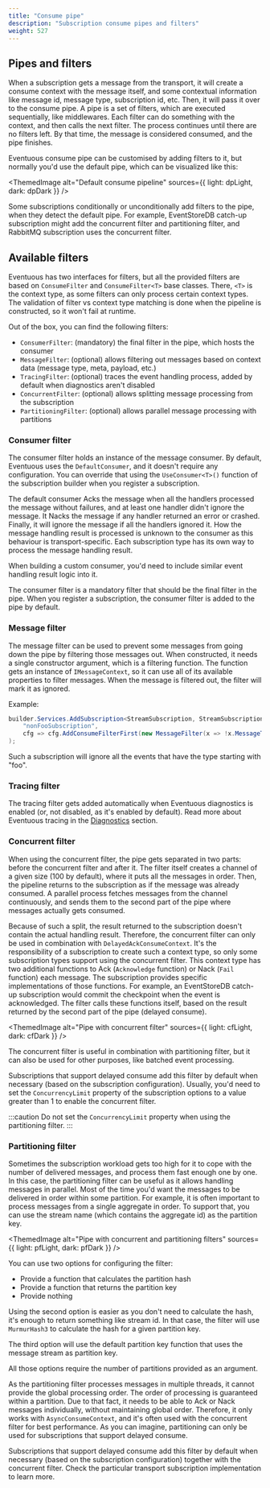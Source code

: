```yaml
---
title: "Consume pipe"
description: "Subscription consume pipes and filters"
weight: 527
---
```


## Pipes and filters

When a subscription gets a message from the transport, it will create a consume context with the message itself, and some contextual information like message id, message type, subscription id, etc. Then, it will pass it over to the consume pipe. A pipe is a set of filters, which are executed sequentially, like middlewares. Each filter can do something with the context, and then calls the next filter. The process continues until there are no filters left. By that time, the message is considered consumed, and the pipe finishes.

Eventuous consume pipe can be customised by adding filters to it, but normally you'd use the default pipe, which can be visualized like this:

<ThemedImage
    alt="Default consume pipeline"
    sources={{
        light: dpLight,
        dark: dpDark
    }}
/>

Some subscriptions conditionally or unconditionally add filters to the pipe, when they detect the default pipe. For example, EventStoreDB catch-up subscription might add the concurrent filter and partitioning filter, and RabbitMQ subscription uses the concurrent filter.

## Available filters

Eventuous has two interfaces for filters, but all the provided filters are based on `ConsumeFilter` and `ConsumeFilter<T>` base classes. There, `<T>` is the context type, as some filters can only process certain context types. The validation of filter vs context type matching is done when the pipeline is constructed, so it won't fail at runtime.

Out of the box, you can find the following filters:
- `ConsumerFilter`: (mandatory) the final filter in the pipe, which hosts the consumer
- `MessageFilter`: (optional) allows filtering out messages based on context data (message type, meta, payload, etc.)
- `TracingFilter`: (optional) traces the event handling process, added by default when diagnostics aren't disabled
- `ConcurrentFilter`: (optional) allows splitting message processing from the subscription
- `PartitioningFilter`: (optional) allows parallel message processing with partitions

### Consumer filter

The consumer filter holds an instance of the message consumer. By default, Eventuous uses the `DefaultConsumer`, and it doesn't require any configuration. You can override that using the `UseConsumer<T>()` function of the subscription builder when you register a subscription.

The default consumer Acks the message when all the handlers processed the message without failures, and at least one handler didn't ignore the message. It Nacks the message if any handler returned an error or crashed. Finally, it will ignore the message if all the handlers ignored it. How the message handling result is processed is unknown to the consumer as this behaviour is transport-specific. Each subscription type has its own way to process the message handling result.

When building a custom consumer, you'd need to include similar event handling result logic into it.

The consumer filter is a mandatory filter that should be the final filter in the pipe. When you register a subscription, the consumer filter is added to the pipe by default.

### Message filter

The message filter can be used to prevent some messages from going down the pipe by filtering those messages out. When constructed, it needs a single constructor argument, which is a filtering function. The function gets an instance of `IMessageContext`, so it can use all of its available properties to filter messages. When the message is filtered out, the filter will mark it as ignored.

Example:

```csharp
builder.Services.AddSubscription<StreamSubscription, StreamSubscriptionOptions>(
    "nonFooSubscription",
    cfg => cfg.AddConsumeFilterFirst(new MessageFilter(x => !x.MessageType.StartWith("foo")))
);
```

Such a subscription will ignore all the events that have the type starting with "foo".

### Tracing filter

The tracing filter gets added automatically when Eventuous diagnostics is enabled (or, not disabled, as it's enabled by default). Read more about Eventuous tracing in the [Diagnostics](../../diagnostics) section.

### Concurrent filter

When using the concurrent filter, the pipe gets separated in two parts: before the concurrent filter and after it. The filter itself creates a channel of a given size (100 by default), where it puts all the messages in order. Then, the pipeline returns to the subscription as if the message was already consumed. A parallel process fetches messages from the channel continuously, and sends them to the second part of the pipe where messages actually gets consumed.

Because of such a split, the result returned to the subscription doesn't contain the actual handling result. Therefore, the concurrent filter can only be used in combination with `DelayedAckConsumeContext`. It's the responsibility of a subscription to create such a context type, so only some subscription types support using the concurrent filter. This context type has two additional functions to Ack (`Acknowledge` function) or Nack (`Fail` function) each message. The subscription provides specific implementations of those functions. For example, an EventStoreDB catch-up subscription would commit the checkpoint when the event is acknowledged. The filter calls these functions itself, based on the result returned by the second part of the pipe (delayed consume).

<ThemedImage
    alt="Pipe with concurrent filter"
    sources={{
        light: cfLight,
        dark: cfDark
    }}
/>

The concurrent filter is useful in combination with partitioning filter, but it can also be used for other purposes, like batched event processing.

Subscriptions that support delayed consume add this filter by default when necessary (based on the subscription configuration). Usually, you'd need to set the `ConcurrencyLimit` property of the subscription options to a value greater than 1 to enable the concurrent filter.

:::caution
Do not set the `ConcurrencyLimit` property when using the partitioning filter.
:::

### Partitioning filter

Sometimes the subscription workload gets too high for it to cope with the number of delivered messages, and process them fast enough one by one. In this case, the partitioning filter can be useful as it allows handling messages in parallel. Most of the time you'd want the messages to be delivered in order within some partition. For example, it is often important to process messages from a single aggregate in order. To support that, you can use the stream name (which contains the aggregate id) as the partition key.

<ThemedImage
    alt="Pipe with concurrent and partitioning filters"
    sources={{
        light: pfLight,
        dark: pfDark
    }}
/>

You can use two options for configuring the filter:
- Provide a function that calculates the partition hash
- Provide a function that returns the partition key
- Provide nothing

Using the second option is easier as you don't need to calculate the hash, it's enough to return something like stream id. In that case, the filter will use `MurmurHash3` to calculate the hash for a given partition key.

The third option will use the default partition key function that uses the message stream as partition key.

All those options require the number of partitions provided as an argument.

As the partitioning filter processes messages in multiple threads, it cannot provide the global processing order. The order of processing is guaranteed within a partition. Due to that fact, it needs to be able to Ack or Nack messages individually, without maintaining global order. Therefore, it only works with `AsyncConsumeContext`, and it's often used with the concurrent filter for best performance. As you can imagine, partitioning can only be used for subscriptions that support delayed consume.

Subscriptions that support delayed consume add this filter by default when necessary (based on the subscription configuration) together with the concurrent filter. Check the particular transport subscription implementation to learn more.
